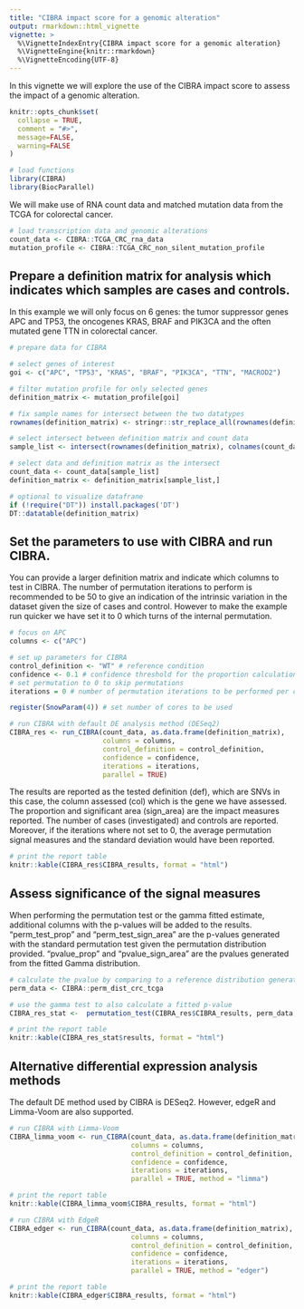 ```yaml
---
title: "CIBRA impact score for a genomic alteration"
output: rmarkdown::html_vignette
vignette: >
  %\VignetteIndexEntry{CIBRA impact score for a genomic alteration}
  %\VignetteEngine{knitr::rmarkdown}
  %\VignetteEncoding{UTF-8}
---
```


In this vignette we will explore the use of the CIBRA impact score to assess the impact of a genomic alteration.

```r
knitr::opts_chunk$set(
  collapse = TRUE,
  comment = "#>",
  message=FALSE, 
  warning=FALSE
)
```

```r
# load functions
library(CIBRA)
library(BiocParallel)
```

We will make use of RNA count data and matched mutation data from the TCGA for colorectal cancer.

```r
# load transcription data and genomic alterations
count_data <- CIBRA::TCGA_CRC_rna_data
mutation_profile <- CIBRA::TCGA_CRC_non_silent_mutation_profile
```

## Prepare a definition matrix for analysis which indicates which samples are cases and controls.
In this example we will only focus on 6 genes: the tumor suppressor genes APC and TP53, the oncogenes KRAS, BRAF and PIK3CA and 
the often mutated gene TTN in colorectal cancer.

```r
# prepare data for CIBRA

# select genes of interest
goi <- c("APC", "TP53", "KRAS", "BRAF", "PIK3CA", "TTN", "MACROD2")

# filter mutation profile for only selected genes
definition_matrix <- mutation_profile[goi]

# fix sample names for intersect between the two datatypes
rownames(definition_matrix) <- stringr::str_replace_all(rownames(definition_matrix), "-", ".")

# select intersect between definition matrix and count data
sample_list <- intersect(rownames(definition_matrix), colnames(count_data))

# select data and definition matrix as the intersect
count_data <- count_data[sample_list]
definition_matrix <- definition_matrix[sample_list,]

# optional to visualize datafrane
if (!require("DT")) install.packages('DT')
DT::datatable(definition_matrix)
```

## Set the parameters to use with CIBRA and run CIBRA. 
You can provide a larger definition matrix and indicate which columns to test in CIBRA.
The number of permutation iterations to perform is recommended to be 50 to give an indication of the intrinsic variation in the dataset given the size of cases and control. 
However to make the example run quicker we have set it to 0 which turns of the internal permutation. 

```r
# focus on APC
columns <- c("APC")

# set up parameters for CIBRA
control_definition <- "WT" # reference condition
confidence <- 0.1 # confidence threshold for the proportion calculation
# set permutation to 0 to skip permutations
iterations = 0 # number of permutation iterations to be performed per condition

register(SnowParam(4)) # set number of cores to be used

# run CIBRA with default DE analysis method (DESeq2)
CIBRA_res <- run_CIBRA(count_data, as.data.frame(definition_matrix), 
                       columns = columns, 
                       control_definition = control_definition, 
                       confidence = confidence, 
                       iterations = iterations, 
                       parallel = TRUE)
```

The results are reported as the tested definition (def), which are SNVs in this case, the column assessed (col) which is the gene we have assessed. The proportion and significant area (sign_area) are the impact measures reported. The number of cases (investigated) and controls are reported. Moreover, if the iterations where not set to 0, the average permutation signal measures and the standard deviation would have been reported.

```r
# print the report table
knitr::kable(CIBRA_res$CIBRA_results, format = "html")
```

## Assess significance of the signal measures
When performing the permutation test or the gamma fitted estimate, additional columns with the p-values will be added to the results. "perm_test_prop" and "perm_test_sign_area" are the p-values generated with the standard permutation test given the permutation distribution provided. "pvalue_prop" and "pvalue_sign_area" are the pvalues generated from the fitted Gamma distribution. 

```r
# calculate the pvalue by comparing to a reference distribution generated with DESeq2
perm_data <- CIBRA::perm_dist_crc_tcga

# use the gamma test to also calculate a fitted p-value
CIBRA_res_stat <-  permutation_test(CIBRA_res$CIBRA_results, perm_data, test = "gamma")

# print the report table
knitr::kable(CIBRA_res_stat$results, format = "html")
```

## Alternative differential expression analysis methods

The default DE method used by CIBRA is DESeq2. However, edgeR and Limma-Voom are also supported.

```r
# run CIBRA with Limma-Voom
CIBRA_limma_voom <- run_CIBRA(count_data, as.data.frame(definition_matrix), 
                              columns = columns,
                              control_definition = control_definition, 
                              confidence = confidence, 
                              iterations = iterations, 
                              parallel = TRUE, method = "limma")

# print the report table
knitr::kable(CIBRA_limma_voom$CIBRA_results, format = "html")
```

```r
# run CIBRA with EdgeR
CIBRA_edger <- run_CIBRA(count_data, as.data.frame(definition_matrix), 
                              columns = columns,
                              control_definition = control_definition, 
                              confidence = confidence, 
                              iterations = iterations, 
                              parallel = TRUE, method = "edger")

# print the report table
knitr::kable(CIBRA_edger$CIBRA_results, format = "html")
```

